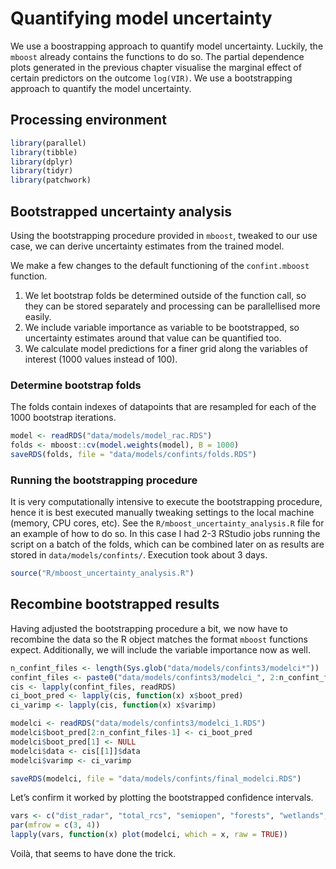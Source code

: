# Quantifying model uncertainty

We use a boostrapping approach to quantify model uncertainty. Luckily, the `mboost` already contains the functions to do so.
The partial dependence plots generated in the previous chapter visualise the marginal effect of certain predictors on the outcome `log(VIR)`. We use a bootstrapping approach to quantify the model uncertainty.

## Processing environment
```r
library(parallel)
library(tibble)
library(dplyr)
library(tidyr)
library(patchwork)
```

## Bootstrapped uncertainty analysis

Using the bootstrapping procedure provided in `mboost`, tweaked to our use case, we can derive uncertainty estimates from the trained model.

We make a few changes to the default functioning of the `confint.mboost` function.

1. We let bootstrap folds be determined outside of the function call, so they can be stored separately and processing can be parallellised more easily.
1. We include variable importance as variable to be bootstrapped, so uncertainty estimates around that value can be quantified too.
1. We calculate model predictions for a finer grid along the variables of interest (1000 values instead of 100).

### Determine bootstrap folds

The folds contain indexes of datapoints that are resampled for each of the 1000 bootstrap iterations.

```r
model <- readRDS("data/models/model_rac.RDS")
folds <- mboost::cv(model.weights(model), B = 1000)
saveRDS(folds, file = "data/models/confints/folds.RDS")
```

### Running the bootstrapping procedure

It is very computationally intensive to execute the bootstrapping procedure, hence it is best executed manually tweaking settings to the local machine (memory, CPU cores, etc). See the `R/mboost_uncertainty_analysis.R` file for an example of how to do so. In this case I had 2-3 RStudio jobs running the script on a batch of the folds, which can be combined later on as results are stored in `data/models/confints/`. Execution took about 3 days.

```r
source("R/mboost_uncertainty_analysis.R")
```

## Recombine bootstrapped results

Having adjusted the bootstrapping procedure a bit, we now have to recombine the data so the R object matches the format `mboost` functions expect. Additionally, we will include the variable importance now as well.

```r
n_confint_files <- length(Sys.glob("data/models/confints3/modelci*"))
confint_files <- paste0("data/models/confints3/modelci_", 2:n_confint_files, ".RDS")
cis <- lapply(confint_files, readRDS)
ci_boot_pred <- lapply(cis, function(x) x$boot_pred)
ci_varimp <- lapply(cis, function(x) x$varimp)

modelci <- readRDS("data/models/confints3/modelci_1.RDS")
modelci$boot_pred[2:n_confint_files-1] <- ci_boot_pred
modelci$boot_pred[1] <- NULL
modelci$data <- cis[[1]]$data
modelci$varimp <- ci_varimp

saveRDS(modelci, file = "data/models/confints/final_modelci.RDS")
```

Let's confirm it worked by plotting the bootstrapped confidence intervals.

```r
vars <- c("dist_radar", "total_rcs", "semiopen", "forests", "wetlands", "waterbodies", "agricultural", "dist_urban", "acov")
par(mfrow = c(3, 4))
lapply(vars, function(x) plot(modelci, which = x, raw = TRUE))
```

Voilà, that seems to have done the trick.
